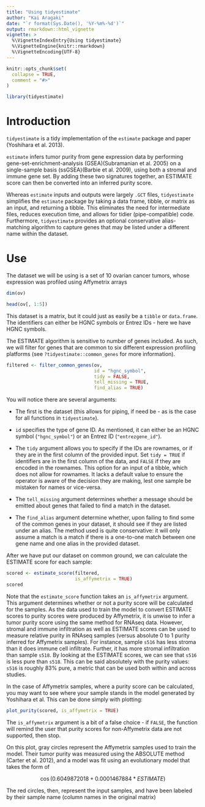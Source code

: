 ---
title: "Using tidyestimate"
author: "Kai Aragaki"
date: "`r format(Sys.Date(), '%Y-%m%-%d')`"
output: rmarkdown::html_vignette
vignette: >
  %\VignetteIndexEntry{Using tidyestimate}
  %\VignetteEngine{knitr::rmarkdown}
  %\VignetteEncoding{UTF-8}
---

```{r, include = FALSE}
knitr::opts_chunk$set(
  collapse = TRUE,
  comment = "#>"
)
```

```{r setup}
library(tidyestimate)
```

# Introduction

`tidyestimate` is a tidy implementation of the `estimate` package and paper (Yoshihara et al. 2013).

`estimate` infers tumor purity from gene expression data by performing gene-set-enrichment-analysis (GSEA)(Subramanian et al. 2005) on a single-sample basis (ssGSEA)(Barbie et al. 2009), using both a stromal and immune gene set. By adding these two signatures together, an ESTIMATE score can then be converted into an inferred purity score.

Whereas `estimate` inputs and outputs were largely `.GCT` files, `tidyestimate` simplifies the `estimate` package by taking a data frame, tibble, or matrix as an input, and returning a tibble. This eliminates the need for intermediate files, reduces execution time, and allows for tidier (pipe-compatible) code. Furthermore, `tidyestimate` provides an optional conservative alias-matching algorithm to capture genes that may be listed under a different name within the dataset.

# Use

The dataset we will be using is a set of 10 ovarian cancer tumors, whose expression was profiled using Affymetrix arrays

```{r}
dim(ov)
```

```{r}
head(ov[, 1:5])
```


This dataset is a matrix, but it could just as easily be a `tibble` or `data.frame`. The identifiers can either be HGNC symbols or Entrez IDs - here we have HGNC symbols.

The ESTIMATE algorithm is sensitive to number of genes included. As such, we will filter for genes that are common to six different expression profiling platforms (see `?tidyestimate::common_genes` for more information).

```{r}
filtered <- filter_common_genes(ov, 
                                id = "hgnc_symbol", 
                                tidy = FALSE, 
                                tell_missing = TRUE, 
                                find_alias = TRUE)
```

You will notice there are several arguments:

- The first is the dataset (this allows for piping, if need be - as is the case for all functions in `tidyestimate`). 

- `id` specifies the type of gene ID. As mentioned, it can either be an HGNC symbol (`"hgnc_symbol"`) or an Entrez ID (`"entrezgene_id"`).

- The `tidy` argument allows you to specify if the IDs are rownames, or if they are in the first column of the provided input. Set `tidy = TRUE` if identifiers are in the first column of the data, and `FALSE` if they are encoded in the rownames. This option for an input of a tibble, which does not allow for rownames. It lacks a default value to ensure the operator is aware of the decision they are making, lest one sample be mistaken for names or vice-versa.

- The `tell_missing` argument determines whether a message should be emitted about genes that failed to find a match in the dataset.

- The `find_alias` argument determine whether, upon failing to find some of the common genes in your dataset, it should see if they are listed under an alias. The method used is quite conservative: it will only assume a match is a match if there is a one-to-one match between one gene name and one alias in the provided dataset.

After we have put our dataset on common ground, we can calculate the ESTIMATE score for each sample:

```{r}
scored <- estimate_score(filtered,
                         is_affymetrix = TRUE)
scored
```

Note that the `estimate_score` function takes an `is_affymetrix` argument. This argument determines whether or not a purity score will be calculated for the samples. As the data used to train the model to convert ESTIMATE scores to purity scores were produced by Affymetrix, it is unwise to infer a tumor purity score using the same method for RNAseq data. However, stromal and immune infiltration as well as ESTIMATE scores can be used to measure relative purity in RNAseq samples (versus absolute 0 to 1 purity inferred for Affymetrix samples). For instance, sample `s516` has less stroma than it does immune cell infiltrate. Further, it has more stromal infiltration than sample `s518`. By looking at the ESTIMATE scores, we can see that `s516` is less pure than `s518`. This can be said absolutely with the purity values: `s516` is roughly 83% pure, a metric that can be used both within and across studies.

In the case of Affymetrix samples, where a purity score can be calculated, you may want to see where your sample stands in the model generated by Yoshihara et al. This can be done simply with plotting:

```{r, fig.width=6, fig.height=6}
plot_purity(scored, is_affymetrix = TRUE)
```

The `is_affymetrix` argument is a bit of a false choice - if `FALSE`, the function will remind the user that purity scores for non-Affymetrix data are not supported, then stop.

On this plot, gray circles represent the Affymetrix samples used to train the model. Their tumor purity was measured using the ABSOLUTE method (Carter et al. 2012), and a model was fit using an evolutionary model that takes the form of

$$\cos(0.6049872018 + 0.0001467884 * ESTIMATE)$$

The red circles, then, represent the input samples, and have been labeled by their sample name (column names in the original matrix)
